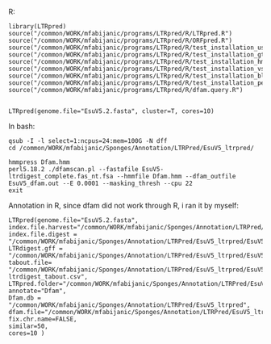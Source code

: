 R:

```
library(LTRpred)
source("/common/WORK/mfabijanic/programs/LTRpred/R/LTRpred.R")
source("/common/WORK/mfabijanic/programs/LTRpred/R/ORFpred.R")
source("/common/WORK/mfabijanic/programs/LTRpred/R/test_installation_usearch.R")
source("/common/WORK/mfabijanic/programs/LTRpred/R/test_installation_gt.R")
source("/common/WORK/mfabijanic/programs/LTRpred/R/test_installation_hmmer.R")
source("/common/WORK/mfabijanic/programs/LTRpred/R/test_installation_vsearch.R")
source("/common/WORK/mfabijanic/programs/LTRpred/R/test_installation_blast.R")
source("/common/WORK/mfabijanic/programs/LTRpred/R/test_installation_perl.R")
source("/common/WORK/mfabijanic/programs/LTRpred/R/dfam.query.R")


LTRpred(genome.file="EsuV5.2.fasta", cluster=T, cores=10)

```

In bash:

```
qsub -I -l select=1:ncpus=24:mem=100G -N dff
cd /common/WORK/mfabijanic/Sponges/Annotation/LTRPred/EsuV5_ltrpred/

hmmpress Dfam.hmm
perl5.18.2 ./dfamscan.pl --fastafile EsuV5-ltrdigest_complete.fas_nt.fsa --hmmfile Dfam.hmm --dfam_outfile EsuV5_dfam.out --E 0.0001 --masking_thresh --cpu 22 
exit

```

Annotation in R, since dfam did not work through R, i ran it by myself:
```
LTRpred(genome.file="EsuV5.2.fasta", 
index.file.harvest="/common/WORK/mfabijanic/Sponges/Annotation/LTRPred/EsuV5_ltrpred/EsuV5_ltrharvest/EsuV5_index.fsa",
index.file.digest = "/common/WORK/mfabijanic/Sponges/Annotation/LTRPred/EsuV5_ltrpred/EsuV5_ltrdigest/EsuV5_index_ltrdigest.fsa",
LTRdigest.gff = "/common/WORK/mfabijanic/Sponges/Annotation/LTRPred/EsuV5_ltrpred/EsuV5_ltrdigest/EsuV5_LTRdigestPrediction.gff",
tabout.file= "/common/WORK/mfabijanic/Sponges/Annotation/LTRPred/EsuV5_ltrpred/EsuV5_ltrdigest/EsuV5-ltrdigest_tabout.csv",
LTRpred.folder="/common/WORK/mfabijanic/Sponges/Annotation/LTRPred/EsuV5_ltrpred/",  
annotate="Dfam", 
Dfam.db = "/common/WORK/mfabijanic/Sponges/Annotation/LTRPred/EsuV5_ltrpred", 
dfam.file="/common/WORK/mfabijanic/Sponges/Annotation/LTRPred/EsuV5_ltrpred/EsuV5_dfam.out"
fix.chr.name=FALSE,
similar=50,
cores=10 )
```
